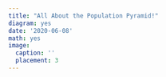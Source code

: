 ```yaml
---
title: "All About the Population Pyramid!"
diagram: yes
date: '2020-06-08'
math: yes
image:
  caption: ''
  placement: 3
---
```

